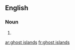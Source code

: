 ==English==

===Noun===
{{head|en|plural}}

# {{plural of|ghost island|lang=en}}

[[ar:ghost islands]]
[[fr:ghost islands]]